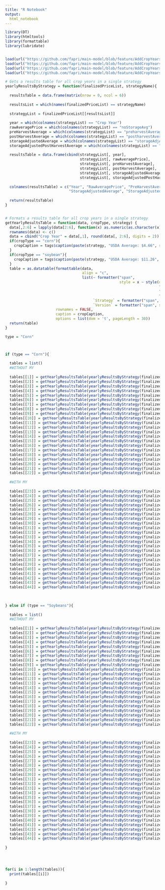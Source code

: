 ```yaml
---
title: "R Notebook"
output:
  html_notebook
---
```


```r



library(DT)
library(htmltools)
library(formattable)
library(lubridate)


load(url("https://github.com/fapri/main-model/blob/feature/AddCropYears/Application/cornV1.RData?raw=true"))
load(url("https://github.com/fapri/main-model/blob/feature/AddCropYears/Application/cornV3.RData?raw=true"))
load(url("https://github.com/fapri/main-model/blob/feature/AddCropYears/Application/soybeanV1.RData?raw=true"))
load(url("https://github.com/fapri/main-model/blob/feature/AddCropYears/Application/soybeanV3.RData?raw=true"))

# Gets a results table for all crop years in a single strategy
yearlyResultsByStrategy = function(finalizedPriceList, strategyName){
  
  resultsTable = data.frame(matrix(nrow = 0, ncol = 6))
  
  resultsList = which(names(finalizedPriceList) == strategyName)
  
  strategyList = finalizedPriceList[[resultsList]]
  
  year = which(colnames(strategyList) == "Crop Year")
  rawAveragePrice = which(colnames(strategyList) == "noStorageAvg")
  preHarvestAverage = which(colnames(strategyList) == "preharvestAverage")
  postHarvestAverage = which(colnames(strategyList) == "postharvestAverage")
  storageAdjustedAverage = which(colnames(strategyList) == "storageAdjAvg")
  storageAdjustedPostHarvestAverage = which(colnames(strategyList) == "postharvestAverageStorage")
  
  resultsTable = data.frame(cbind(strategyList[, year],
                                  strategyList[, rawAveragePrice],
                                  strategyList[, preHarvestAverage],
                                  strategyList[, postHarvestAverage],
                                  strategyList[, storageAdjustedAverage],
                                  strategyList[, storageAdjustedPostHarvestAverage]))
  
  colnames(resultsTable) = c("Year", "RawAveragePrice", "PreHarvestAverage", "PostHarvestAverage", 
                             "StorageAdjustedAverage", "StorageAdjustedPostHarvestAverage")
  
  return(resultsTable)
}


# Formats a results table for all crop years in a single strategy
getYearlyResultsTable = function(data, cropType, strategy) {
  data[,2:6] = lapply(data[2:6], function(x) as.numeric(as.character(x)))
  rownames(data) <- c()
  data = cbind("Crop Year" = data[,1], round(data[, 2:6], digits = 2))
  if(cropType == "corn"){
    cropCaption = tags$caption(paste(strategy, "USDA Average: $4.66", sep = " "), style = "color:#000000; font-weight:bold; font-size:100%; text-align:center;")
  }
  if(cropType == "soybean"){
    cropCaption = tags$caption(paste(strategy, "USDA Average: $11.26", sep = " "), style = "color:#000000; font-weight:bold; font-size:100%; text-align:center;")
  }
  table = as.datatable(formattable(data, 
                                   align = "c",
                                   list(~ formatter("span",
                                                    style = x ~ style(display = "block",
                                                                      "border-radius" = "0px",
                                                                      "padding" = "0px",
                                                                      "text-align" = "center")),
                                        `Strategy` = formatter("span", style = x ~ style(font.weight = "bold")),
                                        `Version` = formatter("span", style = x ~ style(font.weight = "bold")))),
                       rownames = FALSE, 
                       caption = cropCaption, 
                       options = list(dom = 't', pageLength = 30))
  return(table)
}


```





```r

type = "Corn"



if (type == "Corn"){
  
  tables = list()
  #WITHOUT MY
  
  tables[[1]] = getYearlyResultsTable(yearlyResultsByStrategy(finalizedPriceObjectCornBase, "POfinalizedPrices"), "corn", "Price Objective Base")            
  tables[[2]] = getYearlyResultsTable(yearlyResultsByStrategy(finalizedPriceObjectCornV2, "POfinalizedPrices"), "corn", "Price Objective V2")            
  tables[[3]] = getYearlyResultsTable(yearlyResultsByStrategy(finalizedPriceObjectCornV3, "POfinalizedPrices"), "corn", "Price Objective V3")            
  tables[[4]] = getYearlyResultsTable(yearlyResultsByStrategy(finalizedPriceObjectCornV4, "POfinalizedPrices"), "corn", "Price Objective V4")            
  tables[[5]] = getYearlyResultsTable(yearlyResultsByStrategy(finalizedPriceObjectCornV5, "POfinalizedPrices"), "corn", "Price Objective V5")            
  tables[[6]] = getYearlyResultsTable(yearlyResultsByStrategy(finalizedPriceObjectCornMarch, "POfinalizedPrices"), "corn", "Price Objective March")            
  tables[[7]] = getYearlyResultsTable(yearlyResultsByStrategy(finalizedPriceObjectCornMarchBaselines, "POfinalizedPrices"), "corn", "Price Objective March Baselines")           
  tables[[8]] = getYearlyResultsTable(yearlyResultsByStrategy(finalizedPriceObjectCornBase, "TSfinalizedPrices"), "corn", "Trailing Stop Base")            
  tables[[9]] = getYearlyResultsTable(yearlyResultsByStrategy(finalizedPriceObjectCornV2, "TSfinalizedPrices"), "corn", "Trailing Stop V2")            
  tables[[10]] = getYearlyResultsTable(yearlyResultsByStrategy(finalizedPriceObjectCornV3, "TSfinalizedPrices"), "corn", "Trailing Stop V3")           
  tables[[11]] = getYearlyResultsTable(yearlyResultsByStrategy(finalizedPriceObjectCornV4, "TSfinalizedPrices"), "corn", "Trailing Stop V4")           
  tables[[12]] = getYearlyResultsTable(yearlyResultsByStrategy(finalizedPriceObjectCornV5, "TSfinalizedPrices"), "corn", "Trailing Stop V5")           
  tables[[13]] = getYearlyResultsTable(yearlyResultsByStrategy(finalizedPriceObjectCornV3Base, "TSfinalizedPrices"), "corn", "Trailing Stop V3Base")           
  tables[[14]] = getYearlyResultsTable(yearlyResultsByStrategy(finalizedPriceObjectCornV3V2, "TSfinalizedPrices"), "corn", "Trailing Stop V3V2")           
  tables[[15]] = getYearlyResultsTable(yearlyResultsByStrategy(finalizedPriceObjectCornV3V3, "TSfinalizedPrices"), "corn", "Trailing Stop V3V3")           
  tables[[16]] = getYearlyResultsTable(yearlyResultsByStrategy(finalizedPriceObjectCornV3V4, "TSfinalizedPrices"), "corn", "Trailing Stop V3V4")           
  tables[[17]] = getYearlyResultsTable(yearlyResultsByStrategy(finalizedPriceObjectCornV3V5, "TSfinalizedPrices"), "corn", "Trailing Stop V3V5")           
  tables[[18]] = getYearlyResultsTable(yearlyResultsByStrategy(finalizedPriceObjectCornMarch, "TSfinalizedPrices"), "corn", "Trailing Stop March")           
  tables[[19]] = getYearlyResultsTable(yearlyResultsByStrategy(finalizedPriceObjectCornMarchBaselines, "TSfinalizedPrices"), "corn", "Trailing Stop March Baselines")            
  tables[[20]] = getYearlyResultsTable(yearlyResultsByStrategy(finalizedPriceObjectCornBase, "SSfinalizedPrices"), "corn", "Seasonal Sales Base") 
  tables[[21]] = getYearlyResultsTable(yearlyResultsByStrategy(finalizedPriceObjectCornMarch, "SSfinalizedPrices"), "corn", "Seasonal Sales March")
  tables[[22]] = getYearlyResultsTable(yearlyResultsByStrategy(finalizedPriceObjectCornMarchBaselines, "SSfinalizedPrices"), "corn", "Seasonal Sales March Baselines") 
  
  #WITH MY
  
  tables[[23]] = getYearlyResultsTable(yearlyResultsByStrategy(finalizedPriceObjectCornBase, "POfinalizedPricesMY") , "corn", "Price Objective Base MY")
  tables[[24]] = getYearlyResultsTable(yearlyResultsByStrategy(finalizedPriceObjectCornV2, "POfinalizedPricesMY"), "corn", "Price Objective V2 MY")
  tables[[25]] = getYearlyResultsTable(yearlyResultsByStrategy(finalizedPriceObjectCornV3, "POfinalizedPricesMY"), "corn", "Price Objective V3 MY")
  tables[[26]] = getYearlyResultsTable(yearlyResultsByStrategy(finalizedPriceObjectCornV4, "POfinalizedPricesMY"), "corn", "Price Objective V4 MY")
  tables[[27]] = getYearlyResultsTable(yearlyResultsByStrategy(finalizedPriceObjectCornV5, "POfinalizedPricesMY"), "corn", "Price Objective V5 MY")
  tables[[28]] = getYearlyResultsTable(yearlyResultsByStrategy(finalizedPriceObjectCornMarch, "POfinalizedPricesMY"), "corn", "Price Objective March MY")
  tables[[29]] = getYearlyResultsTable(yearlyResultsByStrategy(finalizedPriceObjectCornMarchBaselines, "POfinalizedPricesMY"), "corn", "Price Objective March Baselines MY")
  tables[[30]] = getYearlyResultsTable(yearlyResultsByStrategy(finalizedPriceObjectCornBase, "TSfinalizedPricesMY"), "corn", "Trailing Stop Base MY")
  tables[[31]] = getYearlyResultsTable(yearlyResultsByStrategy(finalizedPriceObjectCornV2, "TSfinalizedPricesMY"), "corn", "Trailing Stop V2 MY")
  tables[[32]] = getYearlyResultsTable(yearlyResultsByStrategy(finalizedPriceObjectCornV3, "TSfinalizedPricesMY"), "corn", "Trailing Stop V3 MY")
  tables[[33]] = getYearlyResultsTable(yearlyResultsByStrategy(finalizedPriceObjectCornV4, "TSfinalizedPricesMY"), "corn", "Trailing Stop V4 MY")
  tables[[34]] = getYearlyResultsTable(yearlyResultsByStrategy(finalizedPriceObjectCornV5, "TSfinalizedPricesMY"), "corn", "Trailing Stop V5 MY")
  tables[[35]] = getYearlyResultsTable(yearlyResultsByStrategy(finalizedPriceObjectCornV3Base, "TSfinalizedPricesMY"), "corn",  "Trailing Stop V3Base MY")
  tables[[36]] = getYearlyResultsTable(yearlyResultsByStrategy(finalizedPriceObjectCornV3V2, "TSfinalizedPricesMY"), "corn", "Trailing Stop V3V2 MY")
  tables[[37]] = getYearlyResultsTable(yearlyResultsByStrategy(finalizedPriceObjectCornV3V3, "TSfinalizedPricesMY"), "corn", "Trailing Stop V3V3 MY")
  tables[[38]] = getYearlyResultsTable(yearlyResultsByStrategy(finalizedPriceObjectCornV3V4, "TSfinalizedPricesMY"), "corn", "Trailing Stop V3V4 MY")
  tables[[39]] = getYearlyResultsTable(yearlyResultsByStrategy(finalizedPriceObjectCornV3V5, "TSfinalizedPricesMY"), "corn", "Trailing Stop V3V5 MY")
  tables[[40]] = getYearlyResultsTable(yearlyResultsByStrategy(finalizedPriceObjectCornMarch, "TSfinalizedPricesMY"), "corn", "Trailing Stop March MY")
  tables[[41]] = getYearlyResultsTable(yearlyResultsByStrategy(finalizedPriceObjectCornMarchBaselines, "TSfinalizedPricesMY"), "corn", "Trailing Stop March Baselines MY")
  tables[[42]] = getYearlyResultsTable(yearlyResultsByStrategy(finalizedPriceObjectCornBase, "SSfinalizedPricesMY"), "corn", "Seasonal Sales Base MY")
  tables[[43]] = getYearlyResultsTable(yearlyResultsByStrategy(finalizedPriceObjectCornMarch, "SSfinalizedPricesMY"), "corn", "Seasonal Sales March MY")
  tables[[44]] = getYearlyResultsTable(yearlyResultsByStrategy(finalizedPriceObjectCornMarchBaselines, "SSfinalizedPricesMY"), "corn", "Seasonal Sales March Baselines MY")
  
  
  
} else if (type == "Soybeans"){
  
  tables = list()
  #WITHOUT MY
  
  tables[[1]] = getYearlyResultsTable(yearlyResultsByStrategy(finalizedPriceObjectSoybeanBase, "POfinalizedPrices"), "soybean", "Price Objective Base")            
  tables[[2]] = getYearlyResultsTable(yearlyResultsByStrategy(finalizedPriceObjectSoybeanV2, "POfinalizedPrices"), "soybean", "Price Objective V2")            
  tables[[3]] = getYearlyResultsTable(yearlyResultsByStrategy(finalizedPriceObjectSoybeanV3, "POfinalizedPrices"), "soybean", "Price Objective V3")            
  tables[[4]] = getYearlyResultsTable(yearlyResultsByStrategy(finalizedPriceObjectSoybeanV4, "POfinalizedPrices"), "soybean", "Price Objective V4")            
  tables[[5]] = getYearlyResultsTable(yearlyResultsByStrategy(finalizedPriceObjectSoybeanV5, "POfinalizedPrices"), "soybean", "Price Objective V5")            
  tables[[6]] = getYearlyResultsTable(yearlyResultsByStrategy(finalizedPriceObjectSoybeanMarch, "POfinalizedPrices"), "soybean", "Price Objective March")            
  tables[[7]] = getYearlyResultsTable(yearlyResultsByStrategy(finalizedPriceObjectSoybeanMarchBaselines, "POfinalizedPrices"), "soybean", "Price Objective March Baselines")           
  tables[[8]] = getYearlyResultsTable(yearlyResultsByStrategy(finalizedPriceObjectSoybeanBase, "TSfinalizedPrices"), "soybean", "Trailing Stop Base")            
  tables[[9]] = getYearlyResultsTable(yearlyResultsByStrategy(finalizedPriceObjectSoybeanV2, "TSfinalizedPrices"), "soybean", "Trailing Stop V2")            
  tables[[10]] = getYearlyResultsTable(yearlyResultsByStrategy(finalizedPriceObjectSoybeanV3, "TSfinalizedPrices"), "soybean", "Trailing Stop V3")           
  tables[[11]] = getYearlyResultsTable(yearlyResultsByStrategy(finalizedPriceObjectSoybeanV4, "TSfinalizedPrices"), "soybean", "Trailing Stop V4")           
  tables[[12]] = getYearlyResultsTable(yearlyResultsByStrategy(finalizedPriceObjectSoybeanV5, "TSfinalizedPrices"), "soybean", "Trailing Stop V5")           
  tables[[13]] = getYearlyResultsTable(yearlyResultsByStrategy(finalizedPriceObjectSoybeanV3Base, "TSfinalizedPrices"), "soybean", "Trailing Stop V3Base")           
  tables[[14]] = getYearlyResultsTable(yearlyResultsByStrategy(finalizedPriceObjectSoybeanV3V2, "TSfinalizedPrices"), "soybean", "Trailing Stop V3V2")           
  tables[[15]] = getYearlyResultsTable(yearlyResultsByStrategy(finalizedPriceObjectSoybeanV3V3, "TSfinalizedPrices"), "soybean", "Trailing Stop V3V3")           
  tables[[16]] = getYearlyResultsTable(yearlyResultsByStrategy(finalizedPriceObjectSoybeanV3V4, "TSfinalizedPrices"), "soybean", "Trailing Stop V3V4")           
  tables[[17]] = getYearlyResultsTable(yearlyResultsByStrategy(finalizedPriceObjectSoybeanV3V5, "TSfinalizedPrices"), "soybean", "Trailing Stop V3V5")           
  tables[[18]] = getYearlyResultsTable(yearlyResultsByStrategy(finalizedPriceObjectSoybeanMarch, "TSfinalizedPrices"), "soybean", "Trailing Stop March")           
  tables[[19]] = getYearlyResultsTable(yearlyResultsByStrategy(finalizedPriceObjectSoybeanMarchBaselines, "TSfinalizedPrices"), "soybean", "Trailing Stop March Baselines")            
  tables[[20]] = getYearlyResultsTable(yearlyResultsByStrategy(finalizedPriceObjectSoybeanBase, "SSfinalizedPrices"), "soybean", "Seasonal Sales Base") 
  tables[[21]] = getYearlyResultsTable(yearlyResultsByStrategy(finalizedPriceObjectSoybeanMarch, "SSfinalizedPrices"), "soybean", "Seasonal Sales March")
  tables[[22]] = getYearlyResultsTable(yearlyResultsByStrategy(finalizedPriceObjectSoybeanMarchBaselines, "SSfinalizedPrices"), "soybean", "Seasonal Sales March Baselines") 
  
  #WITH MY
  
  tables[[23]] = getYearlyResultsTable(yearlyResultsByStrategy(finalizedPriceObjectSoybeanBase, "POfinalizedPricesMY") , "soybean", "Price Objective Base MY")
  tables[[24]] = getYearlyResultsTable(yearlyResultsByStrategy(finalizedPriceObjectSoybeanV2, "POfinalizedPricesMY"), "soybean", "Price Objective V2 MY")
  tables[[25]] = getYearlyResultsTable(yearlyResultsByStrategy(finalizedPriceObjectSoybeanV3, "POfinalizedPricesMY"), "soybean", "Price Objective V3 MY")
  tables[[26]] = getYearlyResultsTable(yearlyResultsByStrategy(finalizedPriceObjectSoybeanV4, "POfinalizedPricesMY"), "soybean", "Price Objective V4 MY")
  tables[[27]] = getYearlyResultsTable(yearlyResultsByStrategy(finalizedPriceObjectSoybeanV5, "POfinalizedPricesMY"), "soybean", "Price Objective V5 MY")
  tables[[28]] = getYearlyResultsTable(yearlyResultsByStrategy(finalizedPriceObjectSoybeanMarch, "POfinalizedPricesMY"), "soybean", "Price Objective March MY")
  tables[[29]] = getYearlyResultsTable(yearlyResultsByStrategy(finalizedPriceObjectSoybeanMarchBaselines, "POfinalizedPricesMY"), "soybean", "Price Objective March Baselines MY")
  tables[[30]] = getYearlyResultsTable(yearlyResultsByStrategy(finalizedPriceObjectSoybeanBase, "TSfinalizedPricesMY"), "soybean", "Trailing Stop Base MY")
  tables[[31]] = getYearlyResultsTable(yearlyResultsByStrategy(finalizedPriceObjectSoybeanV2, "TSfinalizedPricesMY"), "soybean", "Trailing Stop V2 MY")
  tables[[32]] = getYearlyResultsTable(yearlyResultsByStrategy(finalizedPriceObjectSoybeanV3, "TSfinalizedPricesMY"), "soybean", "Trailing Stop V3 MY")
  tables[[33]] = getYearlyResultsTable(yearlyResultsByStrategy(finalizedPriceObjectSoybeanV4, "TSfinalizedPricesMY"), "soybean", "Trailing Stop V4 MY")
  tables[[34]] = getYearlyResultsTable(yearlyResultsByStrategy(finalizedPriceObjectSoybeanV5, "TSfinalizedPricesMY"), "soybean", "Trailing Stop V5 MY")
  tables[[35]] = getYearlyResultsTable(yearlyResultsByStrategy(finalizedPriceObjectSoybeanV3Base, "TSfinalizedPricesMY"), "soybean",  "Trailing Stop V3Base MY")
  tables[[36]] = getYearlyResultsTable(yearlyResultsByStrategy(finalizedPriceObjectSoybeanV3V2, "TSfinalizedPricesMY"), "soybean", "Trailing Stop V3V2 MY")
  tables[[37]] = getYearlyResultsTable(yearlyResultsByStrategy(finalizedPriceObjectSoybeanV3V3, "TSfinalizedPricesMY"), "soybean", "Trailing Stop V3V3 MY")
  tables[[38]] = getYearlyResultsTable(yearlyResultsByStrategy(finalizedPriceObjectSoybeanV3V4, "TSfinalizedPricesMY"), "soybean", "Trailing Stop V3V4 MY")
  tables[[39]] = getYearlyResultsTable(yearlyResultsByStrategy(finalizedPriceObjectSoybeanV3V5, "TSfinalizedPricesMY"), "soybean", "Trailing Stop V3V5 MY")
  tables[[40]] = getYearlyResultsTable(yearlyResultsByStrategy(finalizedPriceObjectSoybeanMarch, "TSfinalizedPricesMY"), "soybean", "Trailing Stop March MY")
  tables[[41]] = getYearlyResultsTable(yearlyResultsByStrategy(finalizedPriceObjectSoybeanMarchBaselines, "TSfinalizedPricesMY"), "soybean", "Trailing Stop March Baselines MY")
  tables[[42]] = getYearlyResultsTable(yearlyResultsByStrategy(finalizedPriceObjectSoybeanBase, "SSfinalizedPricesMY"), "soybean", "Seasonal Sales Base MY")
  tables[[43]] = getYearlyResultsTable(yearlyResultsByStrategy(finalizedPriceObjectSoybeanMarch, "SSfinalizedPricesMY"), "soybean", "Seasonal Sales March MY")
  tables[[44]] = getYearlyResultsTable(yearlyResultsByStrategy(finalizedPriceObjectSoybeanMarchBaselines, "SSfinalizedPricesMY"), "soybean", "Seasonal Sales March Baselines MY")
  
}




for(i in 1:length(tables)){
  print(tables[[i]])
  
}

```

